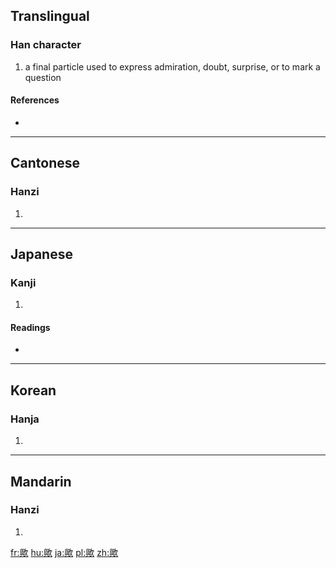 {{also|欤}}
==Translingual==

===Han character===
{{Han char|rn=76|rad=欠|as=14|sn=18|four=7788<sub>2</sub>|canj=竹金弓人 (HCNO)}}

# a final particle used to express admiration, doubt, surprise, or to mark a question

====References====
* {{Han ref|kx=0573.010|dkj=16226|hdz=32152.100|uh=6B5F|ud=27487|bh=C26A|bd=49770}}

----

==Cantonese==

===Hanzi===
{{yue-hanzi|jyut=|y=yu4|sim=欤}}

# {{defn|lang=yue|sort=欠14}}

----

==Japanese==

===Kanji===
{{ja-kanji|grade=|rs=欠14}}

# {{defn|lang=ja|sort=欠14}}

====Readings====
* {{ja-readings|on=[[よ]] (yo)|kun=[[か]] (ka), [[や]] (ya)}}

----

==Korean==

===Hanja===
{{ko-hanja|hangeul=여|eumhun=|rv=yeo|mr=yŏ|y=ye}}

# {{defn|lang=ko|sort=欠14}}

----

==Mandarin==

===Hanzi===
{{cmn-hanzi|sim=欤|pin=[[yú]] ([[yu2]])|wg=yü<sup>2</sup>}}

# {{defn|lang=cmn|sort=欠14}}

[[fr:歟]]
[[hu:歟]]
[[ja:歟]]
[[pl:歟]]
[[zh:歟]]